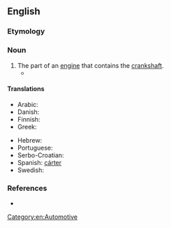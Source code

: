 ==English==
{{wp}}

===Etymology===
{{compound|en|crank|case}}

===Noun===
{{en-noun}}

# The part of an [[engine]] that contains the [[crankshaft]].
#* {{quote-journal|en|year=1960|month=January|title=The Swindon Type "4" diesel-hydraulic units|journal=Trains Illustrated|page=41|text=The '''crankcase''' itself is in one piece, in the form of a tunnel into which the crankshaft is introduced from one end.}}

====Translations====
{{trans-top|crankcase}}
* Arabic: {{t|ar|عُلْبَة الْمِرْفَق|f}}
* Danish: {{t|da|krumtaphus}}
* Finnish: {{t+|fi|kampikammio}}
* Greek: {{t+|el|στροφαλοθάλαμος|m}}
{{trans-mid}}
* Hebrew: {{t|he|בֵּית גַּל אַרְכֻּבָּה|m|tr=beyt gal arkuba}}
* Portuguese: {{t+|pt|cárter|m}}
* Serbo-Croatian: {{t|sh|karter ulja|m}}
* Spanish: [[cárter]] <!--needs checking-->
* Swedish: {{t|sv|vevhus|n}}
{{trans-bottom}}

===References===
* {{R:Lexico}}

[[Category:en:Automotive]]